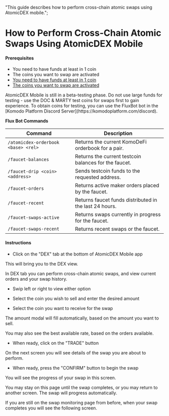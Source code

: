   "This guide describes how to perform cross-chain atomic swaps using AtomicDEX mobile.";


# How to Perform Cross-Chain Atomic Swaps Using AtomicDEX Mobile

#### Prerequisites

*   You need to have funds at least in 1 coin
*   The coins you want to swap are activated
*   [You need to have funds at least in 1 coin](/komodo-defi-framework/mobile/view-your-receiving-address-to-send-funds-for-trading)
*   [The coins you want to swap are activated](/komodo-defi-framework/mobile/add-and-activate-coins-on-komodo-mobile-wallet/)

<Note>
  AtomicDEX Mobile is still in a beta-testing phase. Do not use large funds for testing - use the DOC & MARTY test coins for swaps first to gain experience.
  To obtain coins for testing, you can use the FluxBot bot in the [Komodo Platform Discord Server](https://komodoplatform.com/discord).

  **Flux Bot Commands**

  | Command                             | Description                                            |
  | ----------------------------------- | ------------------------------------------------------ |
  | `/atomicdex-orderbook <base> <rel>` | Returns the current KomoDeFi orderbook for a pair.     |
  | `/faucet-balances`                  | Returns the current testcoin balances for the faucet.  |
  | `/faucet-drip <coin> <address>`     | Sends testcoin funds to the requested address.         |
  | `/faucet-orders`                    | Returns active maker orders placed by the faucet.      |
  | `/faucet-recent`                    | Returns faucet funds distributed in the last 24 hours. |
  | `/faucet-swaps-active`              | Returns swaps currently in progress for the faucet.    |
  | `/faucet-swaps-recent`              | Returns recent swaps or the faucet.                    |
</Note>

#### Instructions

*   Click on the "DEX" tab at the bottom of AtomicDEX Mobile app

This will bring you to the DEX view.

In DEX tab you can perform cross-chain atomic swaps, and view current orders and your swap history.

*   Swip left or right to view either option

<OptimizedImage title="How to Perform Cross-Chain Atomic Swaps Using AtomicDEX Mobile" src={howToPerform1} classNaming="w-full" alt="How to Perform Cross-Chain Atomic Swaps Using AtomicDEX Mobile" />

*   Select the coin you wish to sell and enter the desired amount

*   Select the coin you want to receive for the swap

The amount modal will fill automatically, based on the amount you want to sell.

You may also see the best available rate, based on the orders available.

*   When ready, click on the "TRADE" button

<OptimizedImage title="How to Perform Cross-Chain Atomic Swaps Using AtomicDEX Mobile" src={howToPerform2} classNaming="w-full" alt="How to Perform Cross-Chain Atomic Swaps Using AtomicDEX Mobile" />

On the next screen you will see details of the swap you are about to perform.

*   When ready, press the "CONFIRM" button to begin the swap

<OptimizedImage title="How to Perform Cross-Chain Atomic Swaps Using AtomicDEX Mobile" src={howToPerform3} classNaming="w-full" alt="How to Perform Cross-Chain Atomic Swaps Using AtomicDEX Mobile" />

You will see the progress of your swap in this screen.

You may stay on this page until the swap completes, or you may return to another screen. The swap will progress automatically.

<OptimizedImage title="How to Perform Cross-Chain Atomic Swaps Using AtomicDEX Mobile" src={howToPerform4} classNaming="w-full" alt="How to Perform Cross-Chain Atomic Swaps Using AtomicDEX Mobile" />

If you are still on the swap monitoring page from before, when your swap completes you will see the following screen.

<OptimizedImage title="How to Perform Cross-Chain Atomic Swaps Using AtomicDEX Mobile" src={howToPerform5} classNaming="w-full" alt="How to Perform Cross-Chain Atomic Swaps Using AtomicDEX Mobile" />
